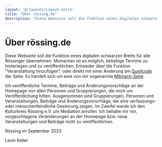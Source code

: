 ```yaml
---
layout: '@/layouts/Layout.astro'
title: "Über rössing.de"
description: "Diese Webseite soll die Funktion eines digitalen schwarzen Bretts für alle Rössinger übernehmen."
---
```


<div className="container mx-auto prose prose-slate dark:prose-invert p-4">

# Über rössing.de

Diese Webseite soll die Funktion eines digitalen schwarzen Bretts für alle
Rössinger übernehmen. Momentan ist es möglich, beliebige Termine zu hinterlegen
und zu veröffentlichen. Entweder über die Funktion "Veranstaltung hinzufügen",
oder direkt mit einer Änderung am
[Quellcode](https://github.com/levino/roessing.de) der Seite. Es handelt sich um
eine von mir sogenannte
[Mitmach-Seite](https://www.levinkeller.de/docs/software/collaborative-homepage).

Ich veröffentliche Termine, Beiträge und Änderungsvorschläge an der Homepage von
allen Personen und Gruppierungen, die mich um Veröffentlichung bitten.
Ausgenommen sind Gruppierungen, Personen und Veranstaltungen, Beiträge und
Änderungsvorschläge, die eine verfassungs- oder menschenfeindliche Gesinnung
zeigen. Im Zweifel werde ich den Kulturkreis Rössing e.V. um Mediation anrufen.
Ich behalte mir vor, vorgeschlagene Veränderungen an der Homepage bzw. neue
Veranstaltungen und Beiträge nicht zu veröffentlichen.

Rössing im September 2023

Levin Keller

</div>

